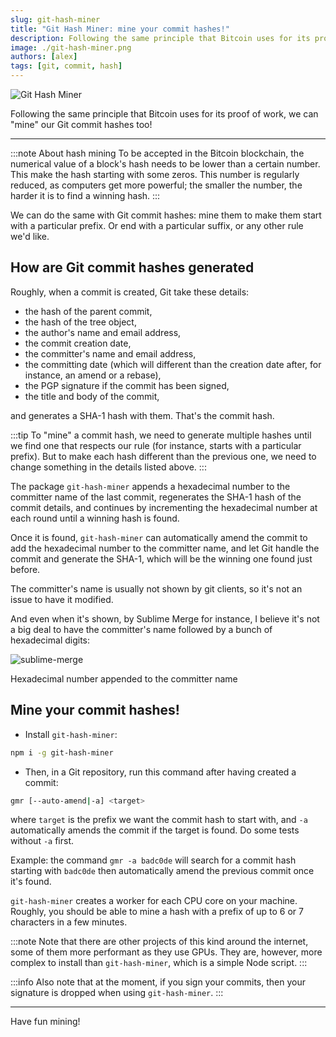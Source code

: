 ```yaml
---
slug: git-hash-miner
title: "Git Hash Miner: mine your commit hashes!"
description: Following the same principle that Bitcoin uses for its proof of work, we can "mine" our Git commit hashes too!
image: ./git-hash-miner.png
authors: [alex]
tags: [git, commit, hash]
---
```



<Image
	src={gitHashMiner}
	alt="Git Hash Miner"
	legend="Git hashes mined with Git Hash Miner"
/>

Following the same principle that Bitcoin uses for its proof of work, we can "mine" our Git commit hashes too!

<!--truncate-->

---

:::note About hash mining
To be accepted in the Bitcoin blockchain, the numerical value of a block's hash needs to be lower than a certain number. This make the hash starting with some zeros. This number is regularly reduced, as computers get more powerful; the smaller the number, the harder it is to find a winning hash.
:::

We can do the same with Git commit hashes: mine them to make them start with a particular prefix. Or end with a particular suffix, or any other rule we'd like.

## How are Git commit hashes generated

Roughly, when a commit is created, Git take these details:

- the hash of the parent commit,
- the hash of the tree object,
- the author's name and email address,
- the commit creation date,
- the committer's name and email address,
- the committing date (which will different than the creation date after, for instance, an amend or a rebase),
- the PGP signature if the commit has been signed,
- the title and body of the commit,

and generates a SHA-1 hash with them. That's the commit hash.

:::tip
To "mine" a commit hash, we need to generate multiple hashes until we find one that respects our rule (for instance, starts with a particular prefix). But to make each hash different than the previous one, we need to change something in the details listed above.
:::

The package `git-hash-miner` appends a hexadecimal number to the committer name of the last commit, regenerates the SHA-1 hash of the commit details, and continues by incrementing the hexadecimal number at each round until a winning hash is found.

Once it is found, `git-hash-miner` can automatically amend the commit to add the hexadecimal number to the committer name, and let Git handle the commit and generate the SHA-1, which will be the winning one found just before.

The committer's name is usually not shown by git clients, so it's not an issue to have it modified.

And even when it's shown, by Sublime Merge for instance, I believe it's not a big deal to have the committer's name followed by a bunch of hexadecimal digits:

<div style={{ textAlign: "center" }}>

![sublime-merge](./sublime-merge.png)

</div>

<ImageLegend>Hexadecimal number appended to the committer name</ImageLegend>

## Mine your commit hashes!

- Install `git-hash-miner`:

```bash
npm i -g git-hash-miner
```

- Then, in a Git repository, run this command after having created a commit:

```bash
gmr [--auto-amend|-a] <target>
```

where `target` is the prefix we want the commit hash to start with, and `-a` automatically amends the commit if the target is found. Do some tests without `-a` first.

Example: the command `gmr -a badc0de` will search for a commit hash starting with `badc0de` then automatically amend the previous commit once it's found.

`git-hash-miner` creates a worker for each CPU core on your machine. Roughly, you should be able to mine a hash with a prefix of up to 6 or 7 characters in a few minutes.

:::note
Note that there are other projects of this kind around the internet, some of them more performant as they use GPUs. They are, however, more complex to install than `git-hash-miner`, which is a simple Node script.
:::

:::info
Also note that at the moment, if you sign your commits, then your signature is dropped when using `git-hash-miner`.
:::

---

Have fun mining!
